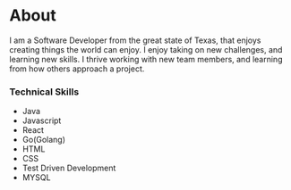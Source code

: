 # About

I am a Software Developer from the great state of Texas, that enjoys creating things the world can enjoy. I enjoy taking on new challenges, and learning new skills. I thrive working with new team members, and learning from how others approach a project. 

<h3>
Technical Skills
</h3>
<ul>
     <li>Java</li>
     <li>Javascript</li>
     <li>React</li>
     <li>Go(Golang)</li>
     <li>HTML</li>
     <li>CSS</li>
     <li>Test Driven Development</li>
     <li>MYSQL</li>
</ul>
